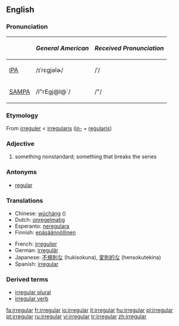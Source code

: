 {{wikipedia}}
==English==

===Pronunciation===
{| border=1 cellpadding=5
! !! ''General American'' !! ''Received Pronunciation''
|-
| [[w:IPA|IPA]] || /ɪˈrɛgjəlɚ/ || /ˈ/
|-
| [[w:SAMPA|SAMPA]] || /I"rEgj@l@`/ || /"/
|}

===Etymology===
From {{OF.}} [[irreguler]] < {{ML.}} [[irregularis]] ([[in-#Latin|in-]] + [[regularis]])

===Adjective===
{{en-adj-more-most}}

# something nonstandard; something that breaks the series

===Antonyms===
* [[regular]]

===Translations===
{{rfc-level|Translations at L3+ (AutoFormat would have corrected level of Antonyms)}}
{{trans-top|nonstandard}}
*Chinese: [[wúcháng]] ({{zh-ts|無常|无常}})
*Dutch: [[onregelmatig]]
*Esperanto: [[neregulara]]
*Finnish: [[epäsäännöllinen]]
{{trans-mid}}
*French: [[irregulier]]
*German: [[irregulär]]
*Japanese: [[不規則な]] (hukisokuna), [[変則的な]] (hensokutekina)
*Spanish: [[#Spanish|irregular]]
{{trans-bottom}}

===Derived terms===
* [[irregular plural]]
* [[irregular verb]]

[[fa:irregular]]
[[fr:irregular]]
[[io:irregular]]
[[it:irregular]]
[[hu:irregular]]
[[pl:irregular]]
[[pt:irregular]]
[[ru:irregular]]
[[vi:irregular]]
[[tr:irregular]]
[[zh:irregular]]